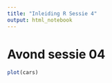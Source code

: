 ```yaml
---
title: "Inleiding R Sessie 4"
output: html_notebook
---
```


# Avond sessie 04

```r
plot(cars)  
```

